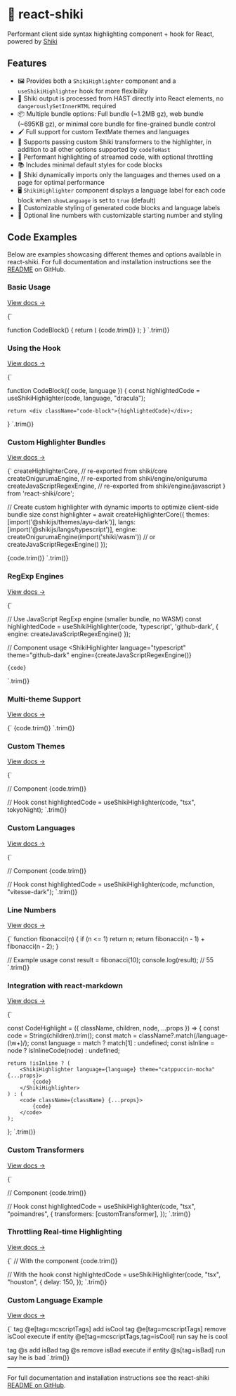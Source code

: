 
# 🎨 react-shiki

Performant client side syntax highlighting component + hook
for React, powered by  [Shiki](https://shiki.matsu.io/)

## Features

- 🖼️ Provides both a `ShikiHighlighter` component and a `useShikiHighlighter` hook for more flexibility
- 🔐 Shiki output is processed from HAST directly into React elements, no `dangerouslySetInnerHTML` required
- 📦 Multiple bundle options: Full bundle (~1.2MB gz), web bundle (~695KB gz), or minimal core bundle for fine-grained bundle control
- 🖌️ Full support for custom TextMate themes and languages
- 🔧 Supports passing custom Shiki transformers to the highlighter, in addition to all other options supported by `codeToHast`
- 🚰 Performant highlighting of streamed code, with optional throttling
- 📚 Includes minimal default styles for code blocks
- 🚀 Shiki dynamically imports only the languages and themes used on a page for optimal performance
- 🖥️ `ShikiHighlighter` component displays a language label for each code block
  when `showLanguage` is set to `true` (default)
- 🎨 Customizable styling of generated code blocks and language labels
- 📏 Optional line numbers with customizable starting number and styling

## Code Examples

Below are examples showcasing different themes and options available in react-shiki. For full documentation and installation instructions see the [README](https://github.com/avgvstvs96/react-shiki) on GitHub.

### Basic Usage
[View docs →](https://github.com/avgvstvs96/react-shiki#usage)

<ShikiHighlighter language="tsx" theme="github-dark">
{`

function CodeBlock() {
    return (
        <ShikiHighlighter language="jsx" theme="github-dark">
            {code.trim()}
        </ShikiHighlighter>
    );
}
`.trim()}
</ShikiHighlighter>

### Using the Hook
[View docs →](https://github.com/avgvstvs96/react-shiki#usage)

<ShikiHighlighter language="tsx" theme="dracula">
{`

function CodeBlock({ code, language }) {
    const highlightedCode = useShikiHighlighter(code, language, "dracula");

    return <div className="code-block">{highlightedCode}</div>;
}
`.trim()}
</ShikiHighlighter>

### Custom Highlighter Bundles
[View docs →](https://github.com/avgvstvs96/react-shiki#bundle-options)

<ShikiHighlighter language="tsx" theme="ayu-dark">
{`
    createHighlighterCore,        // re-exported from shiki/core
    createOnigurumaEngine,        // re-exported from shiki/engine/oniguruma
    createJavaScriptRegexEngine,  // re-exported from shiki/engine/javascript
} from 'react-shiki/core';

// Create custom highlighter with dynamic imports to optimize client-side bundle size
const highlighter = await createHighlighterCore({
    themes: [import('@shikijs/themes/ayu-dark')],
    langs: [import('@shikijs/langs/typescript')],
    engine: createOnigurumaEngine(import('shiki/wasm')) 
        // or createJavaScriptRegexEngine()
});

<ShikiHighlighter highlighter={highlighter} language="typescript" theme="ayu-dark">
    {code.trim()}
</ShikiHighlighter>
`.trim()}
</ShikiHighlighter>

### RegExp Engines
[View docs →](https://github.com/avgvstvs96/react-shiki#regexp-engines)

<ShikiHighlighter language="tsx" theme="one-dark-pro">
{`

// Use JavaScript RegExp engine (smaller bundle, no WASM)
const highlightedCode = useShikiHighlighter(code, 'typescript', 'github-dark', {
    engine: createJavaScriptRegexEngine()
});

// Component usage
<ShikiHighlighter
    language="typescript"
    theme="github-dark"
    engine={createJavaScriptRegexEngine()}
>
    {code}
</ShikiHighlighter>
`.trim()}
</ShikiHighlighter>

### Multi-theme Support
[View docs →](https://github.com/avgvstvs96/react-shiki#multi-theme-support)

<ShikiHighlighter language="tsx" theme="nord">
{`
<ShikiHighlighter
    language="tsx"
    theme={{
        light: "github-light",
        dark: "github-dark",
        dim: "github-dark-dimmed",
    }}
    defaultColor="dark"
>
    {code.trim()}
</ShikiHighlighter>
`.trim()}
</ShikiHighlighter>

### Custom Themes
[View docs →](https://github.com/avgvstvs96/react-shiki#custom-themes)

<ShikiHighlighter language="tsx" theme="rose-pine">
{`

// Component
<ShikiHighlighter language="tsx" theme={tokyoNight}>
    {code.trim()}
</ShikiHighlighter>

// Hook
const highlightedCode = useShikiHighlighter(code, "tsx", tokyoNight);
`.trim()}
</ShikiHighlighter>

### Custom Languages
[View docs →](https://github.com/avgvstvs96/react-shiki#custom-languages)

<ShikiHighlighter language="tsx" theme="vitesse-dark">
{`

// Component
<ShikiHighlighter language={mcfunction} theme="vitesse-dark">
    {code.trim()}
</ShikiHighlighter>

// Hook
const highlightedCode = useShikiHighlighter(code, mcfunction, "vitesse-dark");
`.trim()}
</ShikiHighlighter>

### Line Numbers
[View docs →](https://github.com/avgvstvs96/react-shiki#line-numbers)

<ShikiHighlighter language="javascript" theme="material-theme-ocean" showLineNumbers>
{`
function fibonacci(n) {
    if (n <= 1) return n;
    return fibonacci(n - 1) + fibonacci(n - 2);
}

// Example usage
const result = fibonacci(10);
console.log(result); // 55
`.trim()}
</ShikiHighlighter>

### Integration with react-markdown
[View docs →](https://github.com/avgvstvs96/react-shiki#integration-with-react-markdown)

<ShikiHighlighter language="tsx" theme="catppuccin-mocha">
{`

const CodeHighlight = ({ className, children, node, ...props }) => {
    const code = String(children).trim();
    const match = className?.match(/language-(\\w+)/);
    const language = match ? match[1] : undefined;
    const isInline = node ? isInlineCode(node) : undefined;

    return !isInline ? (
        <ShikiHighlighter language={language} theme="catppuccin-mocha" {...props}>
            {code}
        </ShikiHighlighter>
    ) : (
        <code className={className} {...props}>
            {code}
        </code>
    );
};
`.trim()}
</ShikiHighlighter>

### Custom Transformers
[View docs →](https://github.com/avgvstvs96/react-shiki#custom-transformers)

<ShikiHighlighter language="tsx" theme="poimandres">
{`

// Component
<ShikiHighlighter language="tsx" theme="poimandres" transformers={[customTransformer]}>
    {code.trim()}
</ShikiHighlighter>

// Hook
const highlightedCode = useShikiHighlighter(code, "tsx", "poimandres", {
    transformers: [customTransformer],
});
`.trim()}
</ShikiHighlighter>

### Throttling Real-time Highlighting
[View docs →](https://github.com/avgvstvs96/react-shiki#throttling-real-time-highlighting)

<ShikiHighlighter language="tsx" theme="houston">
{`
// With the component
<ShikiHighlighter language="tsx" theme="houston" delay={150}>
    {code.trim()}
</ShikiHighlighter>

// With the hook
const highlightedCode = useShikiHighlighter(code, "tsx", "houston", {
    delay: 150,
});
`.trim()}
</ShikiHighlighter>

### Custom Language Example
[View docs →](https://github.com/avgvstvs96/react-shiki#custom-languages)

<ShikiHighlighter language={mcfunction} theme="tokyo-night">
{`
tag @e[tag=mcscriptTags] add isCool
tag @e[tag=mcscriptTags] remove isCool
execute if entity @e[tag=mcscriptTags,tag=isCool] run say he is cool

tag @s add isBad
tag @s remove isBad
execute if entity @s[tag=isBad] run say he is bad
`.trim()}
</ShikiHighlighter>

---

For full documentation and installation instructions see the react-shiki [README on GitHub](https://github.com/avgvstvs96/react-shiki).

